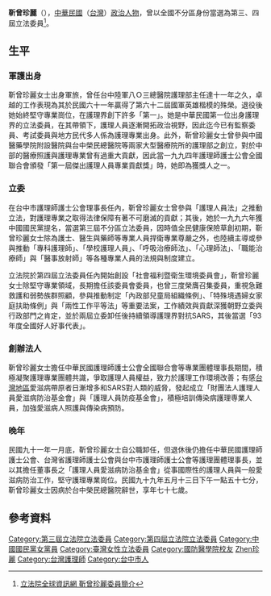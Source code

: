 {{refimprove|time=2014-11-24T13:11:37+00:00}}
{{Infobox_officeholder
| name = 靳曾珍麗
| image name =
| width = 
| now = 中華民國（台灣）政治人士 
| period = 
| Sex = 女 
| Native place = 
| date of birth = {{Birth date|1933|8|29}}
| party = {{Kmt|19px}}
| place of birth = {{TWN-JPN}}
| date of death = {{death date and age|2010|5|13|1933|8|29}}
| place of death = {{TWN}}[[臺中市|臺中市]][[臺中榮民總醫院|榮民總醫院]]
| nationality = {{ROC}}
| educate = 
*國防醫學院護理系畢業
*美國愛荷華貝克大學護理碩士
*革命實踐研究院講六十八、一三六期結業
| past = 
*第三屆立法委員<br><span style="color: blue;">(1996年-1999年)</span>
*第四屆立法委員<br><span style="color: blue;">(1999年-2002年)</span>
*立法院國民黨黨團副書記長。
*立法院國防委員會程序委員、召集委員。
*中華民國護理師護士公會全國聯合會理事長。
*台灣省護理師護士公會理事長。中華民國護理學會監事長。
*國軍803醫院、中國醫藥學院附設醫院、台中榮民總醫院護理部主任。
*中國醫藥學院、弘光技術學院、中山醫學院兼任副教授。
*國民黨台灣省黨部婦女工作會委員。
}}
'''靳曾珍麗'''（{{bd|1933年|8月29日|2010年|5月13日|catIdx=Jin靳曾珍麗}}），[[中華民國|中華民國]]（[[台灣|台灣]]）[[政治人物|政治人物]]，曾以全國不分區身份當選為第三、四屆立法委員<ref>[http://www.ly.gov.tw/ly/01_introduce/0103_leg/leg_main/leg_ver01_01.jsp?ItemNO=01030100&lgno=00170&stage=4 立法院全球資訊網 靳曾珍麗委員簡介]</ref>。

==生平==
===軍護出身===
靳曾珍麗女士出身軍旅，曾任台中陸軍八Ｏ三總醫院護理部主任達十一年之久，卓越的工作表現為其於民國六十一年贏得了第六十二屆國軍英雄楷模的殊榮。退役後她始終堅守專業崗位，在護理界創下許多「第一」。她是中華民國第一位出身護理界的立法委員，在其帶領下，護理人員逐漸開拓政治視野，因此迄今已有監察委員、考試委員與地方民代多人係為護理專業出身。此外，靳曾珍麗女士曾參與中國醫藥學院附設醫院與台中榮民總醫院等兩家大型醫療院所的護理部之創立，對於中部的醫療照護與護理專業曾有過重大貢獻，因此當一九九四年護理師護士公會全國聯合會頒發「第一屆傑出護理人員專業貢獻獎」時，她即為獲獎人之一。

===立委===
在台中市護理師護士公會理事長任內，靳曾珍麗女士曾參與「護理人員法」之推動立法，對護理專業之取得法律保障有著不可磨滅的貢獻；其後，她於一九九六年獲中國國民黨提名，當選第三屆不分區立法委員，因時值全民健康保險草創初期，靳曾珍麗女士除為護士、醫生與藥師等專業人員捍衛專業尊嚴之外，也陸續主導或參與推動「專科護理師」、「學校護理人員」、「呼吸治療師法」、「心理師法」、「職能治療師」與「醫事放射師」等各種專業人員的法規與制度建立。

立法院於第四屆立法委員任內開始創設「社會福利暨衛生環境委員會」，靳曾珍麗女士除堅守專業領域，長期擔任該委員會委員，也曾三度榮膺召集委員，重視急難救護和弱勢族群照顧，參與推動制定「內政部兒童局組織條例」、「特殊境遇婦女家庭扶助條例」與「兩性工作平等法」等重要法案，工作績效與貢獻深獲朝野立委與行政部門之肯定，並於兩屆立委卸任後持續領導護理界對抗SARS，其後當選「93年度全國好人好事代表」。

===創辦法人===
靳曾珍麗女士擔任中華民國護理師護士公會全國聯合會等專業團體理事長期間，積極凝聚護理專業團體共識，爭取護理人員權益，致力於護理工作環境改善；有感[[台灣地區|台灣地區]]愛滋病帶原者日漸增多和SARS對人類的威脅，發起成立「財團法人護理人員愛滋病防治基金會」與「護理人員防疫基金會」，積極培訓傳染病護理専業人員，加強愛滋病人照護與傳染病預防。

===晚年===
民國九十一年一月底，靳曾珍麗女士自公職卸任，但退休後仍擔任中華民國護理師護士公會、台灣省護理師護士公會與台中市護理師護士公會等護理團體理事長，並以其擔任董事長之「護理人員愛滋病防治基金會」從事國際性的護理人員與一般愛滋病防治工作，堅守護理專業崗位。民國九十九年五月十三日下午一點五十七分，靳曾珍麗女士因病於台中榮民總醫院辭世，享年七十七歲。

==參考資料==
<div class="references-small">
<references />
</div>
{{DEFAULTSORT:Jin靳曾珍麗}}
[[Category:第三屆立法院立法委員|Category:第三屆立法院立法委員]]
[[Category:第四屆立法院立法委員|Category:第四屆立法院立法委員]]
[[Category:中國國民黨女黨員|Category:中國國民黨女黨員]]
[[Category:臺灣女性立法委員|Category:臺灣女性立法委員]]
[[Category:國防醫學院校友|Category:國防醫學院校友]]
[[Category:曾姓|Zhen珍麗]]
[[Category:台灣護理師|Category:台灣護理師]]
[[Category:台中市人|Category:台中市人]]